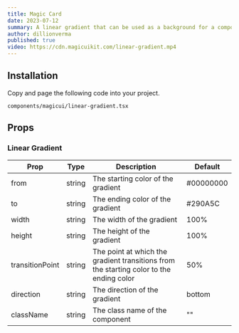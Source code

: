 ```yaml
---
title: Magic Card
date: 2023-07-12
summary: A linear gradient that can be used as a background for a component.
author: dillionverma
published: true
video: https://cdn.magicuikit.com/linear-gradient.mp4
---
```


<ComponentPreview name="linear-gradient-demo" />

<Steps>

<Step>

## Installation

Copy and page the following code into your project.

```text
components/magicui/linear-gradient.tsx
```

<ComponentSource name="linear-gradient" >

</ComponentSource>

</Step>

</Steps>

## Props

### Linear Gradient

| Prop            | Type   | Description                                                                             | Default   |
| --------------- | ------ | --------------------------------------------------------------------------------------- | --------- |
| from            | string | The starting color of the gradient                                                      | #00000000 |
| to              | string | The ending color of the gradient                                                        | #290A5C   |
| width           | string | The width of the gradient                                                               | 100%      |
| height          | string | The height of the gradient                                                              | 100%      |
| transitionPoint | string | The point at which the gradient transitions from the starting color to the ending color | 50%       |
| direction       | string | The direction of the gradient                                                           | bottom    |
| className       | string | The class name of the component                                                         | ""        |
